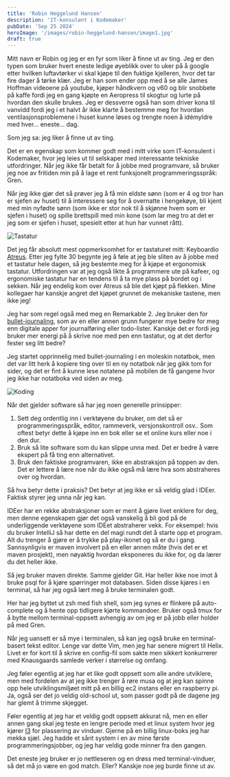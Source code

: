 ```yaml
---
title: 'Robin Heggelund Hansen'
description: 'IT-konsulent i Kodemaker'
pubDate: 'Sep 25 2024'
heroImage: '/images/robin-heggelund-hansen/image1.jpg'
draft: true
---
```









<Question1/>

Mitt navn er Robin og jeg er en fyr som liker å finne ut av ting. Jeg er den typen som bruker hvert eneste ledige øyeblikk over to uker på å google etter hvilken luftavtørker vi skal kjøpe til den fuktige kjelleren, hvor det tar fire dager å tørke klær. Jeg er han som ender opp med å se alle James Hoffman videoene på youtube, kjøper håndkvern og v60 og blir snobbete på kaffe fordi jeg en gang kjøpte en Aeropress til skogtur og lurte på hvordan den skulle brukes. Jeg er dessverre også han som driver kona til vanvidd fordi jeg i et halvt år ikke klarte å bestemme meg for hvordan ventilasjonsproblemene i huset kunne løses og trengte noen å idémyldre med hver… eneste… dag.

Som jeg sa: jeg liker å finne ut av ting.

Det er en egenskap som kommer godt med i mitt virke som IT-konsulent i Kodemaker, hvor jeg leies ut til selskaper med interessante tekniske utfordringer. Når jeg ikke får betalt for å jobbe med programvare, så bruker jeg noe av fritiden min på å lage et rent funksjonelt programmeringsspråk: Gren.

Når jeg ikke gjør det så prøver jeg å få min eldste sønn (som er 4 og tror han er sjefen av huset) til å interessere seg for å overnatte i hengekøye, bli kjent med min nyfødte sønn (som ikke er stor nok til å skjønne hvem som er sjefen i huset) og spille brettspill med min kone (som lar meg tro at det er jeg som er sjefen i huset, spesielt etter at hun har vunnet rått).

<Question2/>

<img src='/images/robin-heggelund-hansen/keyboard.jpeg' alt="Tastatur"/>

Det jeg får absolutt mest oppmerksomhet for er tastaturet mitt: Keyboardio [Atreus]([https://shop.keyboard.io/products/keyboardio-atreus](https://shop.keyboard.io/products/keyboardio-atreus)). Etter jeg fylte 30 begynte jeg å føle at jeg ble sliten av å jobbe med et tastatur hele dagen, så jeg bestemte meg for å kjøpe et ergonomisk tastatur. Utfordringen var at jeg også likte å programmere ute på kafeer, og ergonomiske tastatur har en tendens til å ta mye plass på bordet og i  sekken. Når jeg endelig kom over Atreus så ble det kjøpt på flekken. Mine kollegaer har kanskje angret det kjøpet grunnet de mekaniske tastene, men ikke jeg!

Jeg har som regel også med meg en Remarkable 2. Jeg bruker den for [bullet-journaling]([https://bulletjournal.com/](https://bulletjournal.com/)), som av en eller annen grunn fungerer mye bedre for meg enn digitale apper for journalføring eller todo-lister. Kanskje det er fordi jeg bruker mer energi på å skrive noe med pen enn tastatur, og at det derfor fester seg litt bedre?

Jeg startet opprinnelig med bullet-journaling i en moleskin notatbok, men det var litt herk å kopiere ting over til en ny notatbok når jeg gikk tom for sider, og det er fint å kunne lese notatene på mobilen de få gangene hvor jeg ikke har notatboka ved siden av meg.


<Question3/>

<img src='/images/robin-heggelund-hansen/coding.png' alt="Koding"/>

Når det gjelder software så har jeg noen generelle prinsipper:

1. Sett deg ordentlig inn i verktøyene du bruker, om det så er programmeringsspråk, editor, rammeverk, versjonskontroll osv.. Som oftest betyr dette å kjøpe inn en bok eller se et online kurs eller noe i den dur.
2. Bruk så lite software som du kan slippe unna med. Det er bedre å være ekspert på få ting enn alternativet.
3. Bruk den faktiske programvaren, ikke en abstraksjon på toppen av den. Det er lettere å lære noe når du ikke også må lære hva som abstraheres over og hvordan.

Så hva betyr dette i praksis? Det betyr at jeg ikke er så veldig glad i IDEer. Faktisk styrer jeg unna når jeg kan.

IDEer har en rekke abstraksjoner som er ment å gjøre livet enklere for deg, men denne egenskapen gjør det også vanskelig å bli god på de underliggende verktøyene som IDEet abstraherer vekk. For eksempel:  hvis du bruker IntelliJ så har dette en del magi rundt det å starte opp et program. Alt du trenger å gjøre er å trykke på play-ikonet og så er du i gang. Sannsynligvis er maven involvert på en eller annen måte (hvis det er et maven prosjekt), men nøyaktig hvordan eksponeres du ikke for, og da lærer du det heller ikke.

Så jeg bruker maven direkte. Samme gjelder Git. Har heller ikke noe imot å bruke psql for å kjøre spørringer mot databasen. Siden disse kjøres i en terminal, så har jeg også lært meg å bruke terminalen godt.

Her har jeg byttet ut zsh med fish shell, som jeg synes er flinkere på auto-complete og å hente opp tidligere kjørte kommandoer. Bruker også tmux for å bytte mellom terminal-oppsett avhengig av om jeg er på jobb eller holder på med Gren.

Når jeg uansett er så mye i terminalen, så kan jeg også bruke en terminal-basert tekst editor. Lenge var dette Vim, men jeg har senere migrert til Helix. Livet er for kort til å skrive en config-fil som sakte men sikkert konkurrerer med Knausgaards samlede verker i størrelse og omfang.

Jeg føler egentlig at jeg har et like godt oppsett som alle andre utviklere, men med fordelen av at jeg ikke trenger å røre musa og at jeg kan spinne opp hele utviklingsmiljøet mitt på en billig ec2 instans eller en raspberry pi. Ja, også ser det jo veldig old-school ut, som passer godt på de dagene jeg har glemt å trimme skjegget.



<Question4/>

Føler egentlig at jeg har et veldig godt oppsett akkurat nå, men en eller annen gang skal jeg teste en lengre periode med et linux system hvor jeg kjører [I3](https://i3wm.org/) for plassering av vinduer. Gjerne på en billig linux-boks jeg har mekka sjæl. Jeg hadde et sånt system i en av mine første programmeringsjobber, og jeg har veldig gode minner fra den gangen.

Det eneste jeg bruker er jo nettleseren og en drøss med terminal-vinduer, så det må jo være en god match. Eller? Kanskje noe jeg burde finne ut av.